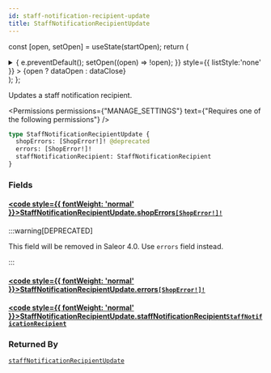 ```yaml
---
id: staff-notification-recipient-update
title: StaffNotificationRecipientUpdate
---
```






const [open, setOpen] = useState(startOpen);
return (
<details {...(open ? { open: true } : {})} className="details" style={{ border:'none', boxShadow:'none', background:'var(--ifm-background-color)' }}>
<summary
onClick={(e) => {
e.preventDefault();
setOpen((open) => !open);
}}
style={{ listStyle:'none' }} >
{open ? dataOpen : dataClose}
</summary>
{open && children}
</details>
);
};

Updates a staff notification recipient.


<Permissions permissions={"MANAGE_SETTINGS"} text={"Requires one of the following permissions"} />


```graphql
type StaffNotificationRecipientUpdate {
  shopErrors: [ShopError!]! @deprecated
  errors: [ShopError!]!
  staffNotificationRecipient: StaffNotificationRecipient
}
```

### Fields

#### [<code style={{ fontWeight: 'normal' }}>StaffNotificationRecipientUpdate.<b>shopErrors</b></code>](#)<Bullet />[`[ShopError!]!`](../../../api-reference/shop/objects/shop-error.mdx) <Badge class="badge badge--deprecated badge--secondary" text="deprecated"/> <Badge class="badge badge--secondary" text="non-null"/> <Badge class="badge badge--secondary" text="object"/> <Badge class="badge badge--secondary" text="shop"/>

:::warning[DEPRECATED]

This field will be removed in Saleor 4.0. Use `errors` field instead.

:::

#### [<code style={{ fontWeight: 'normal' }}>StaffNotificationRecipientUpdate.<b>errors</b></code>](#)<Bullet />[`[ShopError!]!`](../../../api-reference/shop/objects/shop-error.mdx) <Badge class="badge badge--secondary" text="non-null"/> <Badge class="badge badge--secondary" text="object"/> <Badge class="badge badge--secondary" text="shop"/>

#### [<code style={{ fontWeight: 'normal' }}>StaffNotificationRecipientUpdate.<b>staffNotificationRecipient</b></code>](#)<Bullet />[`StaffNotificationRecipient`](../../../api-reference/miscellaneous/objects/staff-notification-recipient.mdx) <Badge class="badge badge--secondary" text="object"/> <Badge class="badge badge--secondary" text="miscellaneous"/>

### Returned By

[`staffNotificationRecipientUpdate`](../../../api-reference/users/mutations/staff-notification-recipient-update.mdx) <Badge class="badge badge--secondary" text="mutation"/>

